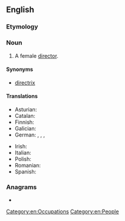 ==English==

===Etymology===
{{suffix|director|ess|lang=en}}

===Noun===
{{en-noun|es}}

# A female [[director]].

====Synonyms====
* [[directrix]]

====Translations====
{{trans-top|a female director}}
* Asturian: {{t|ast|direutora|f}}
* Catalan: {{t+|ca|directora|f}}
* Finnish: {{t+|fi|johtajatar}}
* Galician: {{t|gl|directora|f}}
* German: {{t+|de|Direktorin|f}}, {{t+|de|Leiterin|f}}, {{t+|de|Regisseurin|f}}, {{t|de|Vorsteherin|f}}
{{trans-mid}}
* Irish: {{t|ga|banstiúrthóir|m}}
* Italian: {{t+|it|direttrice|f}}
* Polish: {{t+|pl|reżyserka|f}}
* Romanian: {{t+|ro|directoare|f}}
* Spanish: {{t+|es|directora|f}}
{{trans-bottom}}

===Anagrams===
* {{anagrams|en|a=cdeeirrsst|creditress}}

[[Category:en:Occupations]]
[[Category:en:People]]